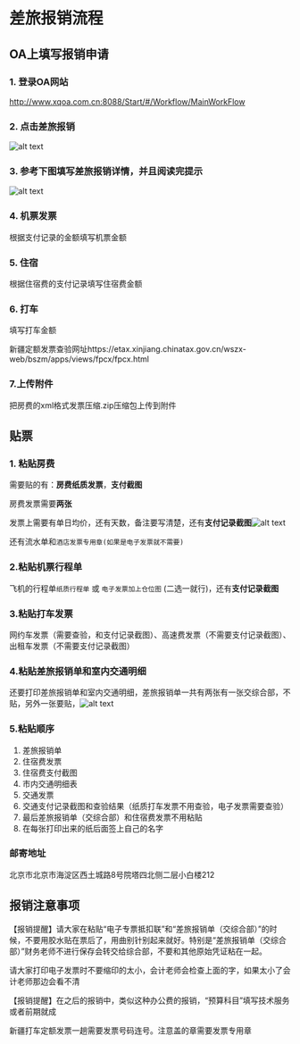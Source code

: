 # 差旅报销流程

## OA上填写报销申请

### 1. 登录OA网站

http://www.xqoa.com.cn:8088/Start/#/Workflow/MainWorkFlow

### 2. 点击差旅报销

![alt text](./image-1.png)

### 3. 参考下图填写差旅报销详情，并且阅读完提示

![alt text](./image.png)

### 4. 机票发票

根据支付记录的金额填写机票金额

### 5. 住宿

根据住宿费的支付记录填写住宿费金额

### 6. 打车

填写打车金额 

新疆定额发票查验网址https://etax.xinjiang.chinatax.gov.cn/wszx-web/bszm/apps/views/fpcx/fpcx.html

### 7.上传附件

把房费的xml格式发票压缩.zip压缩包上传到附件

## 贴票

### 1. 粘贴房费

需要贴的有：**房费纸质发票**，**支付截图**

房费发票需要**两张**

发票上需要有单日均价，还有天数，备注要写清楚，还有**支付记录截图**![alt text](./image-2.png)

还有流水单和`酒店发票专用章(如果是电子发票就不需要)`

### 2.粘贴机票行程单

飞机的行程单`纸质行程单` 或 `电子发票加上仓位图` (二选一就行)，还有**支付记录截图**

### 3.粘贴打车发票

网约车发票（需要查验，和支付记录截图）、高速费发票（不需要支付记录截图）、出租车发票（不需要支付记录截图）

### 4.粘贴差旅报销单和室内交通明细

还要打印差旅报销单和室内交通明细，差旅报销单一共有两张有一张交综合部，不贴，另外一张要贴，![alt text](./image-3.png)

### 5.粘贴顺序

1. 差旅报销单
2. 住宿费发票
3. 住宿费支付截图
4. 市内交通明细表
5. 交通发票
6. 交通支付记录截图和查验结果（纸质打车发票不用查验，电子发票需要查验）
7. 最后差旅报销单（交综合部）和住宿费发票不用粘贴
8. 在每张打印出来的纸后面签上自己的名字

### 邮寄地址

北京市北京市海淀区西土城路8号院塔四北侧二层小白楼212

## 报销注意事项

【报销提醒】请大家在粘贴“电子专票抵扣联”和“差旅报销单（交综合部）”的时候，不要用胶水贴在票后了，用曲别针别起来就好。特别是“差旅报销单（交综合部）”财务老师不进行保存会转交给综合部，不要和其他原始凭证粘在一起。

请大家打印电子发票时不要缩印的太小，会计老师会检查上面的字，如果太小了会计老师那边会看不清

【报销提醒】在之后的报销中，类似这种办公费的报销，“预算科目”填写技术服务或者前期就成

新疆打车定额发票一趟需要发票号码连号。注意盖的章需要发票专用章
